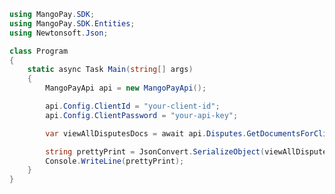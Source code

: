 ```csharp .NET 
using MangoPay.SDK;
using MangoPay.SDK.Entities;
using Newtonsoft.Json;

class Program
{
    static async Task Main(string[] args)
    {
        MangoPayApi api = new MangoPayApi();

        api.Config.ClientId = "your-client-id";
        api.Config.ClientPassword = "your-api-key";

        var viewAllDisputesDocs = await api.Disputes.GetDocumentsForClientAsync(new Pagination(1, 10), null);

        string prettyPrint = JsonConvert.SerializeObject(viewAllDisputesDocs, Formatting.Indented);
        Console.WriteLine(prettyPrint);
    }
}
```